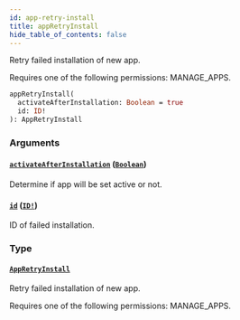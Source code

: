 ```yaml
---
id: app-retry-install
title: appRetryInstall
hide_table_of_contents: false
---
```


Retry failed installation of new app.

Requires one of the following permissions: MANAGE_APPS.

```graphql
appRetryInstall(
  activateAfterInstallation: Boolean = true
  id: ID!
): AppRetryInstall
```

### Arguments

#### [`activateAfterInstallation`](#) ([`Boolean`](../../../developer/api-reference/scalars/boolean))

Determine if app will be set active or not.

#### [`id`](#) ([`ID!`](../../../developer/api-reference/scalars/id))

ID of failed installation.

### Type

#### [`AppRetryInstall`](../../../developer/api-reference/objects/app-retry-install)

Retry failed installation of new app.

Requires one of the following permissions: MANAGE_APPS.
